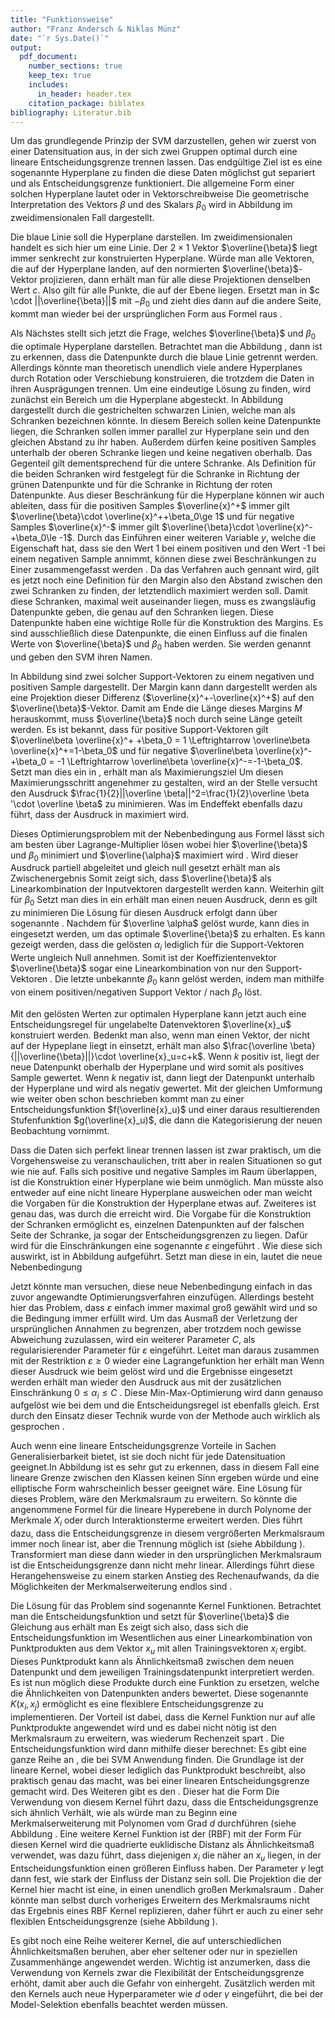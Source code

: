```yaml
---
title: "Funktionsweise"
author: "Franz Andersch & Niklas Münz"
date: "`r Sys.Date()`"
output: 
  pdf_document:
    number_sections: true
    keep_tex: true
    includes:
      in_header: header.tex
    citation_package: biblatex
bibliography: Literatur.bib
---
```


\subsection{Hard Margin Classifier}

Um das grundlegende Prinzip der SVM darzustellen, gehen wir zuerst von einer Datensituation aus, in der sich zwei Gruppen optimal durch eine lineare Entscheidungsgrenze trennen lassen. Das endgültige Ziel ist es eine sogenannte Hyperplane zu finden die diese Daten möglichst gut separiert und als Entscheidungsgrenze funktioniert. Die allgemeine Form einer solchen Hyperplane lautet
\begin{align}
\beta_0+ \beta_1 X_1+\beta_2 X_2+...+\beta_n X_n=0\label{eq:hyperebene}
\end{align}
oder in Vektorschreibweise
\begin{align}
\overline{\beta}\cdot\overline{x}+\beta_0=0 \label{eq:hyperplanevec}
\end{align}
Die geometrische Interpretation des Vektors $\beta$ und des Skalars $\beta_0$ wird in Abbildung \ref{fig:Ebene} im zweidimensionalen Fall dargestellt.

\begin{figure}[htb]
    \centering
    \begin{minipage}{0.45\textwidth} 
        \centering
        \includegraphics[width=\textwidth,trim=0.5cm 0.5cm 0.5cm 0.5cm]{Images/decision_boundary.pdf} 
        \caption{Konstruktion der Hyperebene}
        \label{fig:Ebene}
    \end{minipage}\hfill
    \begin{minipage}{0.45\textwidth} 
        \centering
        \includegraphics[width=\textwidth,trim=0.5cm 0.5cm 0.5cm 0.5cm]{Images/guttes.pdf}
        \caption{Konstruktion der Margins}
        \label{fig:Margin}
    \end{minipage}
\end{figure}

Die blaue Linie soll die Hyperplane darstellen. Im zweidimensionalen handelt es sich hier um eine Linie. Der $2 \times 1$ Vektor $\overline{\beta}$ liegt immer senkrecht zur konstruierten Hyperplane. Würde man alle Vektoren, die auf der Hyperplane landen, auf den normierten $\overline{\beta}$-Vektor projizieren, dann erhält man für alle diese Projektionen denselben Wert $c$. Also gilt für alle Punkte, die auf der Ebene liegen.
\begin{align}
\frac{\overline \beta}{||\overline{\beta}||}\cdot \overline{x}=c \Leftrightarrow \overline{\beta}\cdot \overline{x}=c \cdot ||\overline{\beta}||\label{eq:betanull}
\end{align}
Ersetzt man in \eqref{eq:betanull} $c \cdot ||\overline{\beta}||$ mit $-\beta_0$ und zieht dies dann auf die andere Seite, kommt man wieder bei der ursprünglichen Form aus Formel \eqref{eq:hyperplanevec} raus \parencite{mavroforakisGeometricApproachSupport2006}.

Als Nächstes stellt sich jetzt die Frage, welches $\overline{\beta}$ und $\beta_0$ die optimale Hyperplane darstellen. Betrachtet man die Abbildung \ref{fig:Margin}, dann ist zu erkennen, dass die Datenpunkte durch die blaue Linie getrennt werden. Allerdings könnte man theoretisch unendlich viele andere Hyperplanes durch Rotation oder Verschiebung konstruieren, die trotzdem die Daten in ihren Ausprägungen trennen. Um eine eindeutige Lösung zu finden, wird zunächst ein Bereich um die Hyperplane abgesteckt. In Abbildung \ref{fig:Margin} dargestellt durch die gestrichelten schwarzen Linien, welche man als Schranken bezeichnen könnte. In diesem Bereich sollen keine Datenpunkte liegen, die Schranken sollen immer parallel zur Hyperplane sein und den gleichen Abstand zu ihr haben. Außerdem dürfen keine positiven Samples unterhalb der oberen Schranke liegen und keine negativen oberhalb. Das Gegenteil gilt dementsprechend für die untere Schranke. Als Definition für die beiden Schranken wird festgelegt
\begin{align}
\overline{\beta}\cdot \overline{x}+\beta_0=1\label{eq:posSV}
\end{align}
für die Schranke in Richtung der grünen Datenpunkte und
\begin{align}
\overline{\beta}\cdot \overline{x}+\beta_0=-1\label{eq:negSV}
\end{align}
für die Schranke in Richtung der roten Datenpunkte. Aus dieser Beschränkung für die Hyperplane können wir auch ableiten, dass für die positiven Samples $\overline{x}^+$ immer gilt $\overline{\beta}\cdot \overline{x}^++\beta_0\ge 1$ und für negative Samples $\overline{x}^-$ immer gilt $\overline{\beta}\cdot \overline{x}^-+\beta_0\le -1$. Durch das Einführen einer weiteren Variable $y$, welche die Eigenschaft hat, dass sie den Wert 1 bei einem positiven und den Wert -1 bei einem negativen Sample annimmt, können diese zwei Beschränkungen zu Einer zusammengefasst werden \parencite{cortesSupportvectorNetworks1995}.
\begin{align}
y_i(\overline{\beta}\cdot \overline{x}_i+\beta_0)\ge 1\label{eq:Nebenbedingung}
\end{align}
Da das Verfahren auch \textit{Maximal Margin Classifier} gennant wird, gilt es jetzt noch eine Definition für den Margin also den Abstand zwischen den zwei Schranken zu finden, der letztendlich maximiert werden soll. Damit diese Schranken, maximal weit auseinander liegen, muss es zwangsläufig Datenpunkte geben, die genau auf den Schranken liegen. Diese Datenpunkte haben eine wichtige Rolle für die Konstruktion des Margins. Es sind ausschließlich diese Datenpunkte, die einen Einfluss auf die finalen Werte von $\overline{\beta}$ und $\beta_0$ haben werden. Sie werden \textit{Support-Vektoren} genannt und geben den SVM ihren Namen.
\begin{figure}[htb]
\centering
 \includegraphics[width=0.5\textwidth,trim=0.5cm 0.5cm 0.5cm 0.5cm]{Images/margin.pdf} 
        \caption{Abhängigkeit des Margins von den Support-Vektoren}
        \label{fig:SupVecs}
\end{figure}
In Abbildung \ref{fig:SupVecs} sind zwei solcher Support-Vektoren zu einem negativen und positiven Sample dargestellt. Der Margin kann dann dargestellt werden als eine Projektion dieser Differenz ($\overline{x}^+-\overline{x}^+$) auf den $\overline{\beta}$-Vektor. Damit am Ende die Länge dieses Margins $M$ herauskommt, muss $\overline{\beta}$ noch durch seine Länge geteilt werden.
\begin{align}
M=\frac{\overline{\beta}}{||\overline{\beta}||}\cdot \left(\overline{x}^+-\overline{x}^+\right)=\frac{\overline{\beta}\cdot\overline{x}^- -\overline{\beta}\cdot\overline{x}^+}{||\overline{\beta}||}\label{eq:maring1}
\end{align}
Es ist bekannt, dass für positive Support-Vektoren gilt $\overline\beta \overline{x}^+ +\beta_0 = 1 \Leftrightarrow \overline\beta \overline{x}^+=1-\beta_0$ und für negative $\overline\beta \overline{x}^- +\beta_0 = -1 \Leftrightarrow \overline\beta \overline{x}^-=-1-\beta_0$. Setzt man dies ein in \eqref{eq:maring1}, erhält man als Maximierungsziel
\begin{align}
M=\frac{1-\beta_0-(-1-\beta_0)}{||\overline\beta||}=\frac{2}{||\overline\beta||}\label{eq:margin2}
\end{align}
Um diesen Maximierungsschritt angenehmer zu gestalten, wird an der Stelle versucht den Ausdruck $\frac{1}{2}||\overline \beta||^2=\frac{1}{2}\overline \beta '\cdot \overline \beta$ zu minimieren. Was im Endeffekt ebenfalls dazu führt, dass der Ausdruck in \eqref{eq:margin2} maximiert wird.

Dieses Optimierungsproblem mit der Nebenbedingung aus Formel \eqref{eq:Nebenbedingung} lässt sich am besten über Lagrange-Multiplier lösen
\begin{align}
\mathcal{L}(\overline\beta,\beta_0,\overline \alpha)=\frac{1}{2}\overline \beta ' \overline \beta-\sum \alpha_i[y_i(\overline \beta \cdot \overline{x_i}+\beta_0)-1]\label{eq:Lagrange}
\end{align}
wobei hier $\overline{\beta}$ und $\beta_0$ minimiert und $\overline{\alpha}$ maximiert wird \parencite{vapnikEstimationDependencesBased2006}.
Wird dieser Ausdruck partiell abgeleitet und gleich null gesetzt erhält man als Zwischenergebnis \begin{align}
\frac{\partial \mathcal{L}}{\partial \beta}=\beta-\sum \alpha_i y_i \overline{x_i}\overset{!}{=}0 \Rightarrow \beta=\sum \alpha_i y_i \overline{x_i}\label{eq:solutbeta}
\end{align}
Somit zeigt sich, dass $\overline{\beta}$ als Linearkombination der Inputvektoren dargestellt werden kann. Weiterhin gilt für $\beta_0$
\begin{align}
\frac{\partial \mathcal{L}}{\partial \beta_0}=\sum \alpha_i y_i \overline{x_i}\overset{!}{=}0\label{eq:solutbeta0}
\end{align}
Setzt man dies in \eqref{eq:Lagrange} ein erhält man einen neuen Ausdruck, denn es gilt zu minimieren
\begin{align}
\mathcal{L}(\overline \alpha)=-\frac{1}{2}\sum \sum \alpha_i \alpha_j y_i y_j \overline{x}_i \cdot \overline{x}_j+\sum \alpha_i\label{eq:dualproblem}
\end{align}
Die Lösung für diesen Ausdruck erfolgt dann über sogenannte \enquote{standard non linear optimization algorithms for quadratic forms} \parencite{boserTrainingAlgorithmOptimal1992}. Nachdem für $\overline \alpha$ gelöst wurde, kann dies in \eqref{eq:solutbeta} eingesetzt werden, um das optimale $\overline{\beta}$ zu erhalten. Es kann gezeigt werden, dass die gelösten $\alpha_i$ lediglich für die Support-Vektoren Werte ungleich Null annehmen. Somit ist der Koeffizientenvektor $\overline{\beta}$ sogar eine Linearkombination von nur den Support-Vektoren \parencite{boserTrainingAlgorithmOptimal1992}. Die letzte unbekannte $\beta_0$ kann gelöst werden, indem man mithilfe von einem positiven/negativen Support Vektor \eqref{eq:posSV}/ \eqref{eq:negSV} nach $\beta_0$ löst.

Mit den gelösten Werten zur optimalen Hyperplane kann jetzt auch eine Entscheidungsregel für ungelabelte Datenvektoren $\overline{x}_u$ konstruiert werden. Bedenkt man also, wenn man einen Vektor, der nicht auf der Hypeplane liegt in \eqref{eq:betanull} einsetzt, erhält man also $\frac{\overline \beta}{||\overline{\beta}||}\cdot \overline{x}_u=c+k$. Wenn $k$ positiv ist, liegt der neue Datenpunkt oberhalb der Hyperplane und wird somit als positives Sample gewertet. Wenn $k$ negativ ist, dann liegt der Datenpunkt unterhalb der Hyperplane und wird als negativ gewertet. Mit der gleichen Umformung wie weiter oben schon beschrieben kommt man zu einer Entscheidungsfunktion $f(\overline{x}_u)$ und einer daraus resultierenden Stufenfunktion $g(\overline{x}_u)$, die dann die Kategorisierung der neuen Beobachtung vornimmt.
\begin{align}
g(\overline{x}_u)=\begin{cases}\mathrm{positiv}&\text{wenn } f(\overline{x}_u)=\overline{\beta}\cdot \overline{x}_u+\beta_0 > 0\\
\mathrm{negativ} & \text{wenn }f(\overline{x}_u)=\overline{\beta}\cdot \overline{x}_u+\beta_0<0
\end{cases}\label{eq:decisionf}
\end{align}

\subsection{Soft Margin Classifier}
Dass die Daten sich perfekt linear trennen lassen ist zwar praktisch, um die Vorgehensweise zu veranschaulichen, tritt aber in realen Situationen so gut wie nie auf. Falls sich positive und negative Samples im Raum überlappen, ist die Konstruktion einer Hyperplane wie beim \textit{Hard Margin Classifier} unmöglich. Man müsste also entweder auf eine nicht lineare Hyperplane ausweichen oder man weicht die Vorgaben für die Konstruktion der Hyperplane etwas auf. Zweiteres ist genau das, was durch die \textit{Soft Margin Classifier} erreicht wird. Die Vorgabe für die Konstruktion der Schranken ermöglicht es, einzelnen Datenpunkten auf der falschen Seite der Schranke, ja sogar der Entscheidungsgrenzen zu liegen. Dafür wird für die Einschränkungen eine sogenannte \textit{Slack-Variable} $\varepsilon$ eingeführt \parencite{jamesIntroductionStatisticalLearning2021}. Wie diese sich auswirkt, ist in Abbildung \ref{fig:slackvariable} aufgeführt. Setzt man diese in \eqref{eq:Nebenbedingung} ein, lautet die neue Nebenbedingung
\begin{align}
y_i(\beta \cdot \overline{x}_i-\beta_0)>1- \varepsilon_i \label{eq:nebbedsfm}
\end{align}
\begin{figure}[htb]
\centering
\includegraphics[width=0.5\textwidth,trim=0.5cm 0.5cm 0.5cm 0.5cm]{Images/slackvariable.pdf} 
        \caption{Bedeutung der Slack Variable}
        \label{fig:slackvariable}
\end{figure}
Jetzt könnte man versuchen, diese neue Nebenbedingung einfach in das zuvor angewandte Optimierungsverfahren einzufügen. Allerdings besteht hier das Problem, dass $\varepsilon$ einfach immer maximal groß gewählt wird und so die Bedingung immer erfüllt wird. Um das Ausmaß der Verletzung der ursprünglichen Annahmen zu begrenzen, aber trotzdem noch gewisse Abweichung zuzulassen, wird ein weiterer Parameter $C$, als regularisierender Parameter für $\varepsilon$ eingeführt. Leitet man daraus zusammen mit der Restriktion $\varepsilon\ge0$ wieder eine Lagrangefunktion her erhält man
\begin{align}
\mathcal{L}(\overline\beta,\beta_0,\overline\alpha,\overline\varepsilon,\overline\lambda)=\frac{1}{2}\overline\beta'\cdot \overline\beta + C \sum_{i=1}^{n}\varepsilon_i-\underbrace{\sum \alpha_i[y_i(\overline\beta \cdot \overline{x_i}+\beta_0)-1+\varepsilon_i]}_{\text{für }y_i(\overline\beta \cdot \overline{x}_i-\beta_0)>1- \varepsilon_i}-\underbrace{\sum \lambda_i \varepsilon_i }_{\substack{\text{für}\\ \varepsilon_i \ge 0}}
\end{align}
Wenn dieser Ausdruck wie beim \textit{Hard Margin Classifier} gelöst wird und die Ergebnisse eingesetzt werden erhält man wieder den Ausdruck aus \eqref{eq:dualproblem} mit der zusätzlichen Einschränkung $0\le \alpha_i \le C$ \parencite{bennettSupportVectorMachines2000}. Diese Min-Max-Optimierung wird dann genauso aufgelöst wie bei dem \textit{Hard Margin Classifier} und die Entscheidungsregel ist ebenfalls gleich. Erst durch den Einsatz dieser Technik wurde von der Methode auch wirklich als \textit{Support Vector Machine} gesprochen \parencite{vapnikEstimationDependencesBased2006}.

\subsection{Der Kernel Trick}
Auch wenn eine lineare Entscheidungsgrenze Vorteile in Sachen Generalisierbarkeit bietet, ist sie doch nicht für jede Datensituation geeignet.In Abbildung \ref{fig:nonlinearsep} ist es sehr gut zu erkennen, dass in diesem Fall eine lineare Grenze zwischen den Klassen keinen Sinn ergeben würde und eine elliptische Form wahrscheinlich besser geeignet wäre. Eine Lösung für dieses Problem, wäre den Merkmalsraum zu erweitern. So könnte die angenommene Formel für die lineare Hyperebene in \eqref{eq:hyperebene} durch Polynome der Merkmale $X_i$ oder durch Interaktionsterme erweitert werden. Dies führt dazu, dass die Entscheidungsgrenze in diesem vergrößerten Merkmalsraum immer noch linear ist, aber die Trennung möglich ist (siehe Abbildung \ref{fig:featurexten}). Transformiert man diese dann wieder in den ursprünglichen Merkmalsraum ist die Entscheidungsgrenze dann nicht mehr linear. Allerdings führt diese Herangehensweise zu einem starken Anstieg des Rechenaufwands, da die Möglichkeiten der Merkmalserweiterung endlos sind \parencite{jamesIntroductionStatisticalLearning2021}.

Die Lösung für das Problem sind sogenannte Kernel Funktionen. Betrachtet man die Entscheidungsfunktion \eqref{eq:decisionf} und setzt für $\overline{\beta}$ die Gleichung aus \eqref{eq:solutbeta} erhält man
\begin{align}
f(x_u)= \sum \alpha_i y_i x_i \cdot x_u +\beta_0
\end{align}
Es zeigt sich also, dass sich die Entscheidungsfunktion im Wesentlichen aus einer Linearkombination von Punktprodukten aus dem Vektor $x_u$ mit allen Trainingsvektoren $x_i$ ergibt. Dieses Punktprodukt kann als Ähnlichkeitsmaß zwischen dem neuen Datenpunkt und dem jeweiligen Trainingsdatenpunkt interpretiert werden. Es ist nun möglich diese Produkte durch eine Funktion zu ersetzen, welche die Ähnlichkeiten von Datenpunkten anders bewertet. Diese sogenannte \textit{Kernel Funktion} $K(x_i,x_j)$ ermöglicht es eine flexiblere Entscheidungsgrenze zu implementieren. Der Vorteil ist dabei, dass die Kernel Funktion nur auf alle Punktprodukte angewendet wird und es dabei nicht nötig ist den Merkmalsraum zu erweitern, was wiederum Rechenzeit spart \parencite{jamesIntroductionStatisticalLearning2021}. Die Entscheidungsfunktion wird dann mithilfe dieser \textit{Kernel Funktionen} berechnet:
\begin{align}
  f(x_u)=\sum \alpha_i y_i K(x_i,x_u)+\beta_0
\end{align}
\begin{figure}[htb]
    \centering
    \begin{minipage}{0.45\textwidth} 
        \centering
        \includegraphics[width=\textwidth,trim=0.5cm 0.5cm 0.5cm 0.5cm]{Images/nonlinearseperable.pdf} 
        \caption{nicht linear getrennte Daten}
        \label{fig:nonlinearsep}
    \end{minipage}\hfill
    \begin{minipage}{0.45\textwidth} 
        \centering
        \includegraphics[width=\textwidth,trim=0.5cm 0.5cm 0.5cm 0.5cm]{Images/featurexpansion.pdf}
        \caption{Feature Erweiterung}
        \label{fig:featurexten}
    \end{minipage}
\end{figure}
Es gibt eine ganze Reihe an \textit{Kernel Funktionen}, die bei SVM Anwendung finden. Die Grundlage ist der lineare Kernel, wobei dieser lediglich das Punktprodukt beschreibt, also praktisch genau das macht, was bei einer linearen Entscheidungsgrenze gemacht wird. Des Weiteren gibt es den \textit{Polynomial Kernel}. Dieser hat die Form
\begin{align}
 K(x_i,x_u)=(1+x_i\cdot x_u)^d
\end{align}
Die Verwendung von diesem Kernel führt dazu, dass die Entscheidungsgrenze sich ähnlich Verhält, wie als würde man zu Beginn eine Merkmalserweiterung mit Polynomen vom Grad $d$ durchführen (siehe Abbildung \ref{fig:polykernel}.
Eine weitere Kernel Funktion ist der \textit{Radial Basis Function Kernel} (RBF) mit der Form
\begin{align}
K(x_i,x_u)=\exp\left(-\gamma ||x_i-x_u||^2\right)
\end{align}
Für diesen Kernel wird die quadrierte euklidische Distanz als Ähnlichkeitsmaß verwendet, was dazu führt, dass diejenigen $x_i$ die näher an $x_u$ liegen, in der Entscheidungsfunktion einen größeren Einfluss haben. Der Parameter $\gamma$ legt dann fest, wie stark der Einfluss der Distanz sein soll. Die Projektion die der Kernel hier macht ist eine, in einen unendlich großen Merkmalsraum \parencite{jamesIntroductionStatisticalLearning2021}. Daher könnte man selbst durch vorheriges Erweitern des Merkmalsraums nicht das Ergebnis eines RBF Kernel replizieren, daher führt er auch zu einer sehr flexiblen Entscheidungsgrenze (siehe Abbildung \ref{fig:radialkernel}).  
\begin{figure}[htb]
    \centering
    \begin{minipage}{0.45\textwidth} 
        \centering
        \includegraphics[width=\textwidth,trim=0.5cm 0.5cm 0.5cm 0.5cm]{Images/ploynomial kernel.pdf} 
        \caption{Mögliche Entscheidungsgrenze für polynomial Kernel}
        \label{fig:polykernel}
    \end{minipage}\hfill
    \begin{minipage}{0.45\textwidth} 
        \centering
        \includegraphics[width=\textwidth,trim=0.5cm 0.5cm 0.5cm 0.5cm]{Images/radial_kernel.pdf}
        \caption{Mögliche Entscheidungsgrenze für RBF Kernel}
        \label{fig:radialkernel}
    \end{minipage}
\end{figure}

Es gibt noch eine Reihe weiterer Kernel, die auf unterschiedlichen Ähnlichkeitsmaßen beruhen, aber eher seltener oder nur in speziellen Zusammenhänge angewendet werden. Wichtig ist anzumerken, dass die Verwendung von Kernels zwar die Flexibilität der Entscheidungsgrenze erhöht, damit aber auch die Gefahr von \textit{Overfitting} einhergeht. Zusätzlich werden mit den Kernels auch neue Hyperparameter wie $d$ oder $\gamma$ eingeführt, die bei der Model-Selektion ebenfalls beachtet werden müssen.  
